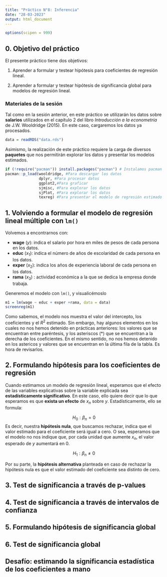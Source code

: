 ```yaml
---
title: "Práctico N°8: Inferencia"
date: "28-03-2023"
output: html_document
---
```

```r
options(scipen = 999)
```

## 0. Objetivo del práctico

El presente práctico tiene dos objetivos: 

1. Aprender a formular y testear hipótesis para coeficientes de regresión lineal. 

2. Aprender a formular y testear hipótesis de significancia global para modelos de regresión lineal. 

### Materiales de la sesión 

Tal como en la sesión anterior, en este práctico se utilizarán los datos sobre **salarios** utilizados en el capítulo 2 del libro *Introducción a la econometría* de J.W. Wooldridge (2015). En este caso, cargaremos los datos ya procesados. 

```r
data = readRDS("data.rds")
```

Asimismo, la realización de este práctico requiere la carga de diversos **paquetes** que nos permitirán explorar los datos y presentar los modelos estimados.

```r
if (!require("pacman")) install.packages("pacman") # Instalamos pacman en caso de necesitarlo
pacman::p_load(wooldridge, #Para descargar los datos
               dplyr, #Para procesar datos
               ggplot2,#Para graficar
               sjmisc, #Para explorar los datos
               sjPlot, #Para explorar los datos
               texreg) #Para presentar el modelo de regresión estimado

```

## 1. Volviendo a formular el modelo de regresión lineal múltiple con `lm()`

Volvemos a encontrarnos con: 

- **wage** ($y$): indica el salario por hora en miles de pesos de cada persona en los datos. 
- **educ** ($x_1$): indica el número de años de escolaridad de cada persona en los datos. 
- **exper** ($x_2$): indica los años de experiencia laboral de cada persona en los datos.
- **rama** ($x_3$) : actividad económica a la que se dedica la empresa donde trabaja. 

Generemos el modelo con `lm()`, y visualicémoslo

```r
m1 = lm(wage ~ educ + exper +rama, data = data)
screenreg(m1)
```

Como sabemos, el modelo nos muestra el valor del intercepto, los coeficientes y el $R^2$ estimado. Sin embargo, hay algunos elementos en los cuales no nos hemos detenido en prácticas anteriores: los valores que se encuentran entre paréntesis, y los asteriscos (*) que se encuentran a la derecha de los coeficientes. En el mismo sentido, no nos hemos detenido en los astericos y valores que se encuentran en la última fila de la tabla. Es hora de revisarlos. 

## 2. Formulando hipótesis para los coeficientes de regresión

Cuando estimamos un modelo de regresión lineal, esperamos que el efecto de las variables explicativas sobre la variable explicada sea **estadísticamente significativo**. En este caso, ello quiere decir que lo que esperamos es que **exista un efecto** de $x_n$ sobre $y$. Estadísticamente, ello se formula:

$$
\begin{equation}
H_0: \beta_n = 0
\end{equation}
$$
Es decir, nuestra **hipótesis nula**, que buscamos rechazar, indica que el valor estimado para el coeficiente será igual a cero. O sea, esperamos que el modelo no nos indique que, por cada unidad que aumente $x_n$, el valor esperado de $y$ aumentará en 0. 

$$
\begin{equation}
H_1: \beta_n \neq 0
\end{equation}
$$

Por su parte, la **hipótesis alternativa** planteada en caso de rechazar la hipótesis nula es que el valor estimado del coeficiente sea distinto de cero.

## 3. Test de significancia a través de p-values

## 4. Test de significancia a través de intervalos de confianza

## 5. Formulando hipótesis de significancia global

## 6. Test de significancia global

## Desafío: estimando la significancia estadística de los coeficientes a mano





